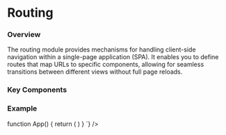 

# Routing

### Overview

The routing module provides mechanisms for handling client-side 
navigation within a single-page application (SPA). It enables 
you to define routes that map URLs to specific components, 
allowing for seamless transitions between different views without 
full page reloads.

### Key Components

<RoutingKeyComponents />

### Example

<div className = "not-prose" >
      <CodeBlock
      lang="jsx"
      code={`\

function App() {
  return (
    <Router basePath="/myapp">
      <Route path="/" element={Home} />
      <Route path="/about" element={About} />
      <Route path="/users/:userId" element={User} />
    </Router>
  )
}
`}
    />
</div>


